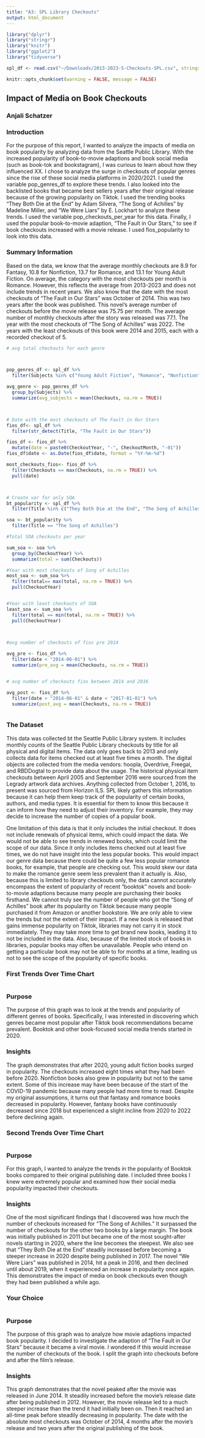 ```yaml
---
title: "A3: SPL Library Checkouts"
output: html_document
---
```


```r
library("dplyr")
library("stringr")
library("knitr")
library("ggplot2")
library("tidyverse")

spl_df <- read.csv("~/Downloads/2013-2023-5-Checkouts-SPL.csv", stringsAsFactors = FALSE)


```

```r
knitr::opts_chunk$set(warning = FALSE, message = FALSE) 
```

## Impact of Media on Book Checkouts

### Anjali Schatzer

### Introduction

For the purpose of this report, I wanted to analyze the impacts of media on book popularity by analyzing data from the Seattle Public Library. With the increased popularity of book-to-movie adaptions and book social media (such as book-tok and bookstagram), I was curious to learn about how they influenced XX. I chose to analyze the surge in checkouts of popular genres since the rise of these social media platforms in 2020/2021. I used the variable pop_genres_df to explore these trends. I also looked into the backlisted books that became best sellers years after their original release because of the growing popularity on Tiktok. I used the trending books "They Both Die at the End" by Adam Silvera, "The Song of Achilles" by Madeline Miller, and "We Were Liars" by E. Lockhart to analyze these trends. I used the variable pop_checkouts_per_year for this data. Finally, I used the popular book-to-movie adaption, "The Fault in Our Stars," to see if book checkouts increased with a movie release. I used fios_popularity to look into this data.

### Summary Information

Based on the data, we know that the average monthly checkouts are 8.9 for Fantasy, 10.8 for Nonfiction, 13.7 for Romance, and 13.1 for Young Adult Fiction. On average, the category with the most checkouts per month is Romance. However, this reflects the average from 2013-2023 and does not include trends in recent years. We also know that the date with the most checkouts of "The Fault in Our Stars" was October of 2014. This was two years after the book was published. This novel's average number of checkouts before the movie release was 75.75 per month. The average number of monthly checkouts after the story was released was 77.1. The year with the most checkouts of "The Song of Achilles" was 2022. The years with the least checkouts of this book were 2014 and 2015, each with a recorded checkout of 5.

```r
# avg total checkouts for each genre



pop_genres_df <- spl_df %>% 
  filter(Subjects %in% c("Young Adult Fiction", "Romance", "Nonfiction", "Fantasy"))

avg_genre <- pop_genres_df %>% 
  group_by(Subjects) %>% 
  summarize(avg_subjects = mean(Checkouts, na.rm = TRUE))



# Date with the most checkouts of The Fault in Our Stars
fios_df<- spl_df %>% 
  filter(str_detect(Title, "The Fault in Our Stars"))

fios_df <- fios_df %>% 
  mutate(date = paste0(CheckoutYear, "-", CheckoutMonth, "-01"))
fios_df$date <- as.Date(fios_df$date, format = "%Y-%m-%d")

most_checkouts_fios<- fios_df %>% 
  filter(Checkouts == max(Checkouts, na.rm = TRUE)) %>% 
  pull(date)



# Create var for only SOA
bt_popularity <- spl_df %>% 
  filter(Title %in% c("They Both Die at the End", "The Song of Achilles", "We Were Liars"))

soa <- bt_popularity %>% 
  filter(Title == "The Song of Achilles")

#Total SOA checkouts per year

sum_soa <- soa %>% 
  group_by(CheckoutYear) %>% 
  summarize(total = sum(Checkouts))

#Year with most checkouts of Song of Achilles
most_soa <- sum_soa %>% 
  filter(total== max(total, na.rm = TRUE)) %>% 
  pull(CheckoutYear)


#Year with least checkouts of SOA
least_soa <- sum_soa %>% 
  filter(total == min(total, na.rm = TRUE)) %>% 
  pull(CheckoutYear)
  


#avg number of checkouts of fios pre 2014

avg_pre <- fios_df %>% 
  filter(date < "2014-06-01") %>% 
  summarize(pre_avg = mean(Checkouts, na.rm = TRUE))


# avg number of checkouts fios between 2014 and 2016

avg_post <- fios_df %>% 
  filter(date > "2014-06-01" & date < "2017-01-01") %>% 
  summarize(post_avg = mean(Checkouts, na.rm = TRUE))



```

### The Dataset

This data was collected bt the Seattle Public Library system. It includes monthly counts of the Seattle Public Library checkouts by title for all physical and digital items. The data only goes back to 2013 and only collects data for items checked out at least five times a month. The digital objects are collected from the media vendors: hoopla, Overdrive, Freegal, and RBDDogtal to provide data about the usage. The historical physical item checkouts between April 2005 and September 2016 were sourced from the Legrady artwork data archives. Anything collected from October 1, 2016, to present was sourced from Horizon ILS. SPL likely gathers this information because it can help them keep track of the popularity of certain books, authors, and media types. It is essential for them to know this because it can inform how they need to adjust their inventory. For example, they may decide to increase the number of copies of a popular book.

One limitation of this data is that it only includes the initial checkout. It does not include renewals of physical items, which could impact the data. We would not be able to see trends in renewed books, which could limit the scope of our data. Since it only includes items checked out at least five times, we do not have insight into the less popular books. This would impact our genre data because there could be quite a few less popular romance books, for example, that people are checking out. This would skew our data to make the romance genre seem less prevalent than it actually is. Also, because this is limited to library checkouts only, the data cannot accurately encompass the extent of popularity of recent "booktok" novels and book-to-movie adaptions because many people are purchasing their books firsthand. We cannot truly see the number of people who got the "Song of Achilles" book after its popularity on Tiktok because many people purchased it from Amazon or another bookstore. We are only able to view the trends but not the extent of their impact. If a new book is released that gains immense popularity on Tiktok, libraries may not carry it in stock immediately. They may take more time to get brand new books, leading it to not be included in the data. Also, because of the limited stock of books in libraries, popular books may often be unavailable. People who intend on getting a particular book may not be able to for months at a time, leading us not to see the scope of the popularity of specific books.

### First Trends Over Time Chart

```r
```

### Purpose

The purpose of this graph was to look at the trends and popularity of different genres of books. Specifically, I was interested in discovering which genres became most popular after Tiktok book recommendations became prevalent. Booktok and other book-focused social media trends started in 2020.

### Insights

The graph demonstrates that after 2020, young adult fiction books surged in popularity. The checkouts increased eight times what they had been before 2020. Nonfiction books also grew in popularity but not to the same extent. Some of this increase may have been because of the start of the COVID-19 pandemic because many people had more time to read. Despite my original assumptions, it turns out that fantasy and romance books decreased in popularity. However, fantasy books have continuously decreased since 2018 but experienced a slight incline from 2020 to 2022 before declining again.

### Second Trends Over Time Chart

```r
```

### Purpose

For this graph, I wanted to analyze the trends in the popularity of Booktok books compared to their original publishing date. I included three books I knew were extremely popular and examined how their social media popularity impacted their checkouts.

### Insights

One of the most significant findings that I discovered was how much the number of checkouts increased for "The Song of Achilles." It surpassed the number of checkouts for the other two books by a large margin. The book was initially published in 2011 but became one of the most sought-after novels starting in 2020, where the line becomes the steepest. We also see that "They Both Die at the End" steadily increased before becoming a steeper increase in 2020 despite being published in 2017. The novel "We Were Liars" was published in 2014, hit a peak in 2016, and then declined until about 2019, when it experienced an increase in popularity once again. This demonstrates the impact of media on book checkouts even though they had been published a while ago.

### Your Choice

```r
```

### Purpose

The purpose of this graph was to analyze how movie adaptions impacted book popularity. I decided to investigate the adaption of "The Fault in Our Stars" because it became a viral movie. I wondered if this would increase the number of checkouts of the book. I split the graph into checkouts before and after the film's release.

### Insights

This graph demonstrates that the novel peaked after the movie was released in June 2014. It steadily increased before the movie's release date after being published in 2012. However, the movie release led to a much steeper increase than the trend it had initially been on. Then it reached an all-time peak before steadily decreasing in popularity. The date with the absolute most checkouts was October of 2014, 4 months after the movie's release and two years after the original publishing of the book.
